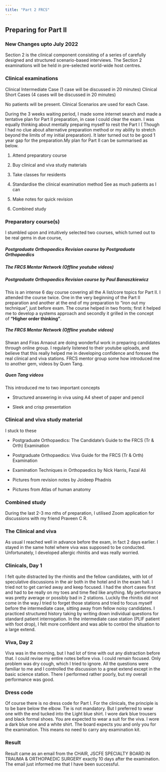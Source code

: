 ```yaml
---
title: "Part 2 FRCS"
---
```


## Preparing for Part II

### New Changes upto July 2022

Section 2 is the clinical component consisting of a series of carefully designed and structured scenario-based interviews. The Section 2 examinations will be held in pre-selected world-wide host centres.

### Clinical examinations

Clinical Intermediate Case (1 case will be discussed in 20 minutes) Clinical Short Cases (4 cases will be discussed in 20 minutes)

No patients will be present. Clinical Scenarios are used for each Case.

During the 3 weeks waiting period, I made some internet search and made a tentative plan for Part II preparation, in case I could clear the exam. I was equally thinking about mentally preparing myself to resit the Part I ( Though I had no clue about alternative preparation method or my ability to stretch beyond the limits of my initial preparation). It later turned out to be good 1 year gap for the preparation.My plan for Part II can be summarised as below.

1.  Attend preparatory course

2.  Buy clinical and viva study materials

3.  Take classes for residents

4.  Standardise the clinical examination method See as much patients as I can

5.  Make notes for quick revision

6.  Combined study

### Preparatory course(s)

I stumbled upon and intuitively selected two courses, which turned out to be real gems in due course,

##### Postgraduate Orthopaedics Revision course by Postgraduate Orthopaedics

##### The FRCS Mentor Network (Offline youtube videos)

##### Postgraduate Orthopaedics Revision course by Paul Banaszkiewicz

This is an intense 6 day course covering all the A list/core topics for Part II. I attended the course twice. One in the very beginning of the Part II preparation and another at the end of my preparation to “iron out my technique”, just before exam. The course helped in two fronts; first it helped me to develop a systems approach and secondly it grilled in the concept of **“Higher order thinking”**.

##### The FRCS Mentor Network (Offline youtube videos)

Shwan and Firas Arnaout are doing wonderful work in preparing candidates through online group. I regularly listened to their youtube uploads, and believe that this really helped me in developing confidence and foresee the real clinical and viva stations. FRCS mentor group some how introduced me to another gem, videos by Quen Tang.

##### Quen Tang videos

This introduced me to two important concepts

-   Structured answering in viva using A4 sheet of paper and pencil

-   Sleek and crisp presentation

### Clinical and viva study material

I stuck to these

-   Postgraduate Orthopaedics: The Candidate’s Guide to the FRCS (Tr & Orth) Examination

-   Postgraduate Orthopaedics: Viva Guide for the FRCS (Tr & Orth) Examination

-   Examination Techniques in Orthopaedics by Nick Harris, Fazal Ali

-   Pictures from revision notes by Joideep Phadnis

-   Pictures from Atlas of human anatomy

### Combined study

During the last 2-3 mo nths of preparation, I utilised Zoom application for discussions with my friend Praveen C R.

### The Clinical and viva

As usual I reached well in advance before the exam, in fact 2 days earlier. I stayed in the same hotel where viva was supposed to be conducted. Unfortunately, I developed allergic rhinitis and was really worried.

### Clinicals, Day 1

I felt quite distracted by the rhinitis and the fellow candidates, with lot of speculative discussions in the air both in the hotel and in the exam hall. I tried not to get carried away and keep focused. I had the short cases first and had to be really on my toes and time fled like anything. My performance was pretty average or possibly bad in 2 stations. Luckily the rhinitis did not come in the way.I tried to forget those stations and tried to focus myself before the intermediate case, sitting away from fellow noisy candidates. I practiced structured history taking by writing down individual questions for standard patient interrogation. In the intermediate case station (PLIF patient with foot drop), I felt more confident and was able to control the situation to a large extend.

### Viva, Day 2

Viva was in the morning, but I had lot of time with out any distraction before that. I could revise my entire notes before viva. I could remain focused. Only problem was dry cough, which I tried to ignore. All the questions were familiar to me and I controlled the discussion to a great extend except in the basic science station. There I performed rather poorly, but my overall performance was good.

### Dress code

Of course there is no dress code for Part I. For the clinicals, the principle is to be bare below the elbow. Tie is not mandatory. But I preferred to wear one with the end tucked into the Light blue shirt. I wore dark blue trousers and black formal shoes. You are expected to wear a suit for the viva. I wore a dark blue one and a white shirt. The board expects you and only you for the examination. This means no need to carry any examination kit.

### Result

Result came as an email from the CHAIR, JSCFE SPECIALTY BOARD IN TRAUMA & ORTHOPAEDIC SURGERY exactly 10 days after the examination. The email just informed me that I have been successful.

